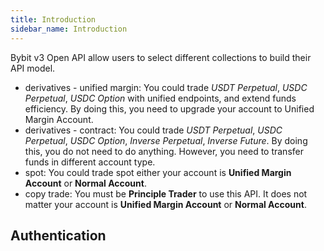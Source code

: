 ```yaml
---
title: Introduction
sidebar_name: Introduction
---
```

Bybit v3 Open API allow users to select different collections to build their API model.
- derivatives - unified margin: You could trade _USDT Perpetual_, _USDC Perpetual_, _USDC Option_ with unified endpoints,
and extend funds efficiency. By doing this, you need to upgrade your account to Unified Margin Account.
- derivatives - contract: You could trade _USDT Perpetual_, _USDC Perpetual_, _USDC Option_, _Inverse Perpetual_, _Inverse Future_.
By doing this, you do not need to do anything. However, you need to transfer funds in different account type.
- spot: You could trade spot either your account is **Unified Margin Account** or **Normal Account**.
- copy trade: You must be **Principle Trader** to use this API. It does not matter your account is **Unified Margin Account** or **Normal Account**.

## Authentication